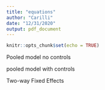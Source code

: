 ```yaml
---
title: "equations"
author: "Carilli"
date: "12/31/2020"
output: pdf_document
---
```


```r
knitr::opts_chunk$set(echo = TRUE)
```

Pooled model no controls


\begin{align}
\mathit{New Cases_{it}} = \gamma_0 &+ \gamma_1\mathit{Stringency}_{i,t-7}
+\gamma_2\mathit{Stringency}_{i,t-7}^{2} 
+\gamma_3\mathit{SocialCaptial_{it}} \notag \\
&+\gamma_4\left(\mathit{Stringency_{i,t-7}} \times \mathit{SocialCapital_{it}}\right) + \nu_{it}
\end{align}
pooled model with controls

\begin{align}
\mathit{New Cases_{it}} = \delta_0 &+ \delta_1\mathit{Stringency}_{i,t-7}
+\delta_2\mathit{Stringency}_{i,t-7}^{2} \notag
+\delta_3\mathit{SocialCaptial_{it}} \\
&+\delta_4\left(\mathit{Stringency_{i,t-7}} \times \mathit{SocialCapital_{it}}\right) \notag \\
&+ \sum{\eta_j Z_{it}}
+ \omega_{it}
\end{align}

Two-way Fixed Effects
\begin{align}
\mathit{New Cases_{it}} = \beta_0 + \beta_1\mathit{Stringency}_{it-7} +\beta_2\mathit{Stringency}_{it-7}^{2} \notag \\ +\beta_3\left(\mathit{Sringency_{it-7}} \times \mathit{SocialCapital_{it}}\right) + \alpha_{i} + \epsilon_{it}
\end{align}
